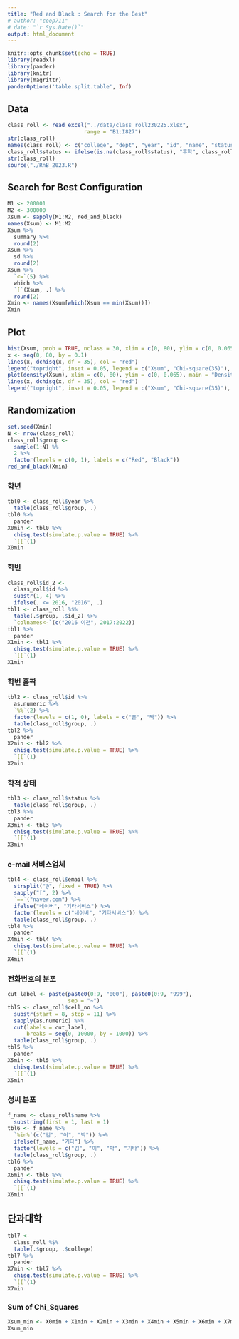 ```yaml
---
title: "Red and Black : Search for the Best"
# author: "coop711"
# date: "`r Sys.Date()`"
output: html_document
---
```


```r
knitr::opts_chunk$set(echo = TRUE)
library(readxl)
library(pander)
library(knitr)
library(magrittr)
panderOptions('table.split.table', Inf)
```

## Data

```r
class_roll <- read_excel("../data/class_roll230225.xlsx", 
                        range = "B1:I827")
str(class_roll)
names(class_roll) <- c("college", "dept", "year", "id", "name", "status", "email", "cell_no")
class_roll$status <- ifelse(is.na(class_roll$status), "휴학", class_roll$status)
str(class_roll)
source("./RnB_2023.R")
```


## Search for Best Configuration

```r
M1 <- 200001
M2 <- 300000
Xsum <- sapply(M1:M2, red_and_black)
names(Xsum) <- M1:M2
Xsum %>%
  summary %>%
  round(2) 
Xsum %>%
  sd %>%
  round(2)
Xsum %>%
  `<=`(5) %>%
  which %>%
  `[`(Xsum, .) %>%
  round(2)
Xmin <- names(Xsum[which(Xsum == min(Xsum))])
Xmin
```

## Plot

```r
hist(Xsum, prob = TRUE, nclass = 30, xlim = c(0, 80), ylim = c(0, 0.065))
x <- seq(0, 80, by = 0.1)
lines(x, dchisq(x, df = 35), col = "red")
legend("topright", inset = 0.05, legend = c("Xsum", "Chi-square(35)"), col = c("black", "red"), lty = 1)
plot(density(Xsum), xlim = c(0, 80), ylim = c(0, 0.065), main = "Density Estimation of Xsum")
lines(x, dchisq(x, df = 35), col = "red")
legend("topright", inset = 0.05, legend = c("Xsum", "Chi-square(35)"), col = c("black", "red"), lty = 1)
```

## Randomization

```r
set.seed(Xmin)
N <- nrow(class_roll) 
class_roll$group <- 
  sample(1:N) %%
  2 %>%
  factor(levels = c(0, 1), labels = c("Red", "Black"))
red_and_black(Xmin)
```

### 학년

```r
tbl0 <- class_roll$year %>%
  table(class_roll$group, .) 
tbl0 %>%
  pander
X0min <- tbl0 %>%
  chisq.test(simulate.p.value = TRUE) %>%
  `[[`(1)
X0min
```

### 학번

```r
class_roll$id_2 <-
  class_roll$id %>%
  substr(1, 4) %>%
  ifelse(. <= 2016, "2016", .)
tbl1 <- class_roll %$%
  table(.$group, .$id_2) %>%
  `colnames<-`(c("2016 이전", 2017:2022)) 
tbl1 %>%
  pander
X1min <- tbl1 %>%
  chisq.test(simulate.p.value = TRUE) %>%
  `[[`(1)
X1min
```

### 학번 홀짝

```r
tbl2 <- class_roll$id %>%
  as.numeric %>%
  `%%`(2) %>%
  factor(levels = c(1, 0), labels = c("홀", "짝")) %>%
  table(class_roll$group, .) 
tbl2 %>%
  pander
X2min <- tbl2 %>%
  chisq.test(simulate.p.value = TRUE) %>%
  `[[`(1)
X2min
```

### 학적 상태

```r
tbl3 <- class_roll$status %>%
  table(class_roll$group, .) 
tbl3 %>%
  pander
X3min <- tbl3 %>%
  chisq.test(simulate.p.value = TRUE) %>%
  `[[`(1)
X3min
```

### e-mail 서비스업체

```r
tbl4 <- class_roll$email %>%
  strsplit("@", fixed = TRUE) %>%
  sapply("[", 2) %>%
  `==`("naver.com") %>%
  ifelse("네이버", "기타서비스") %>%
  factor(levels = c("네이버", "기타서비스")) %>%
  table(class_roll$group, .) 
tbl4 %>%
  pander
X4min <- tbl4 %>%
  chisq.test(simulate.p.value = TRUE) %>%
  `[[`(1)
X4min
```

### 전화번호의 분포

```r
cut_label <- paste(paste0(0:9, "000"), paste0(0:9, "999"), 
                   sep = "~")
tbl5 <- class_roll$cell_no %>%
  substr(start = 8, stop = 11) %>%
  sapply(as.numeric) %>%
  cut(labels = cut_label, 
      breaks = seq(0, 10000, by = 1000)) %>%
  table(class_roll$group, .) 
tbl5 %>%
  pander
X5min <- tbl5 %>%
  chisq.test(simulate.p.value = TRUE) %>%
  `[[`(1)
X5min
```

### 성씨 분포

```r
f_name <- class_roll$name %>%
  substring(first = 1, last = 1) 
tbl6 <- f_name %>%
  `%in%`(c("김", "이", "박")) %>%
  ifelse(f_name, "기타") %>%
  factor(levels = c("김", "이", "박", "기타")) %>%
  table(class_roll$group, .) 
tbl6 %>%
  pander
X6min <- tbl6 %>%
  chisq.test(simulate.p.value = TRUE) %>%
  `[[`(1)
X6min
```

## 단과대학

```r
tbl7 <- 
  class_roll %$%
  table(.$group, .$college) 
tbl7 %>%
  pander
X7min <- tbl7 %>%
  chisq.test(simulate.p.value = TRUE) %>%
  `[[`(1) 
X7min
```

### Sum of Chi_Squares

```r
Xsum_min <- X0min + X1min + X2min + X3min + X4min + X5min + X6min + X7min
Xsum_min
```

<!--
```r
save.image("./red_and_black_optimum_data_202301_2.RData")
```
-->